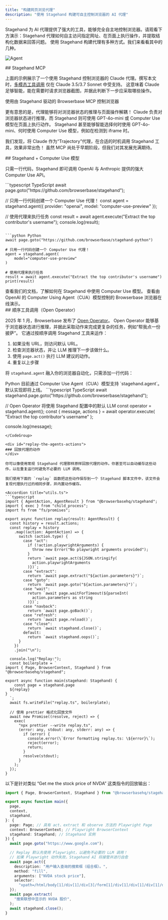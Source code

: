 ```yaml
---
title: "构建网页浏览代理"
description: "使用 Stagehand 构建可自主控制浏览器的 AI 代理"
---
```



Stagehand 为 AI 代理提供了强大的工具，能够完全自主地控制浏览器。请观看下方演示：Stagehand 代理如何自主访问指定网址、在页面上执行操作，并提取结构化数据来回答问题。
使用 Stagehand 构建代理有多种方式。我们来看看其中的几种。

![Agent](/media/stagehand-agent.gif)

<div id="stagehand-mcp">
  ## Stagehand MCP
</div>

上面的示例展示了一个使用 Stagehand 控制浏览器的 Claude 代理。撰写本文时，[多模态工具调用](https://sdk.vercel.ai/docs/ai-sdk-core/tools-and-tool-calling#multi-modal-tool-results) 仅在 Claude 3.5/3.7 Sonnet 中受支持。
这意味着 Claude 足够智能，能在需要时请求浏览器截图，并据此判断下一步应采取哪些操作。

<CardGroup>
  <Card title="Browserbase MCP" href="https://github.com/browserbase/mcp-server-browserbase/" icon="hand-horns">
    使用由 Stagehand 驱动的 Browserbase MCP 控制浏览器
  </Card>
</CardGroup>

更有意思的是，代理能够将对浏览器状态的推理与页面操作解耦！
Claude 负责对浏览器状态进行推理，而 Stagehand 则可使用 GPT-4o-mini 或 Computer Use 模型在页面上执行动作。
Stagehand 甚至能够智能选择何时使用 GPT-4o-mini、何时使用 Computer Use 模型，例如在检测到 iframe 时。

<Excalidraw className="w-full aspect-video" url="https://link.excalidraw.com/readonly/GWQWmWUBqMBEAamlWsIM?darkMode=true" />

我们发现，将 Claude 作为“Trajectory”代理，在合适的时机调用 Stagehand 工具，效果非常出色！
虽然 MCP 尚处于早期阶段，但我们对其发展充满期待。

<div id="stagehand-computer-use-models">
  ## Stagehand + Computer Use 模型
</div>

只需一行代码，Stagehand 即可调用 OpenAI 与 Anthropic 提供的强大 Computer Use API。

<CodeGroup>
  ```typescript TypeScript
  await page.goto("https://github.com/browserbase/stagehand");

  // 只用一行代码创建一个 Computer Use 代理！
  const agent = stagehand.agent({
  	provider: "openai",
  	model: "computer-use-preview"
  });

  // 使用代理来执行任务
  const result = await agent.execute("Extract the top contributor's username");
  console.log(result);
  ```

  ```python Python
  await page.goto("https://github.com/browserbase/stagehand-python")

  # 只用一行代码创建一个 Computer Use 代理！
  agent = stagehand.agent(
      model="computer-use-preview"
  )

  # 使用代理来执行任务
  result = await agent.execute("Extract the top contributor's username")
  print(result)
  ```
</CodeGroup>

<CardGroup>
  <Card title="Stagehand + Computer Use 文档" href="/zh/best-practices/computer-use" icon="scroll">
    查看我们的文档，了解如何在 Stagehand 中使用 Computer Use 模型。
  </Card>

  <Card title="CUA 浏览器演示" href="https://cua.browserbase.com/" icon="brain-circuit">
    查看由 OpenAI 的 Computer Using Agent（CUA）模型控制的 Browserbase 浏览器在线演示。
  </Card>
</CardGroup>

<div id="sequential-tool-calling-open-operator">
  ## 顺序工具调用（Open Operator）
</div>

2025 年 1 月，Browserbase 发布了 [Open Operator](https://operator.browserbase.com)。
Open Operator 能够基于浏览器状态进行推理，并据此采取动作来完成更复杂的任务，例如“帮我点一份披萨”。
它通过按顺序调用 Stagehand 工具来运作：

1. 如果没有 URL，则访问默认 URL。
2. 检查浏览器状态，并让 LLM 推理下一步该做什么。
3. 使用 `page.act()` 执行 LLM 建议的动作。
4. 重复以上步骤

<Excalidraw className="w-full" url="https://link.excalidraw.com/readonly/dKh5sB1gEM1EjVqRCGKn" />

将 `stagehand.agent` 融入你的浏览器自动化，只需添加一行代码：

<Note>
  Python 目前通过 Computer Use Agent（CUA）模型支持 `stagehand.agent`。默认实现即将上线。
</Note>

<CodeGroup>
  ```typescript TypeScript
  await stagehand.page.goto("https://github.com/browserbase/stagehand");

  // Open Operator 将使用 Stagehand 配置中的默认 LLM
  const operator = stagehand.agent();
  const { message, actions } = await operator.execute(
  	"Extract the top contributor's username"
  );

  console.log(message);
  ```
</CodeGroup>

<div id="replay-the-agents-actions">
  ### 回放代理的动作
</div>

你可以像使用常规 Stagehand 代理那样原样回放代理的动作。你甚至可以自动缓存这些动作，以在重复运行时避免不必要的 LLM 调用。

我们使用下面的 `replay` 函数把这些动作保存到一个 Stagehand 脚本文件中，该文件会复现代理执行过的相同步骤，并内置动作缓存。

<Accordion title="utils.ts">
  ```typescript
  import { AgentAction, AgentResult } from "@browserbasehq/stagehand";
  import { exec } from "child_process";
  import fs from "fs/promises";

  export async function replay(result: AgentResult) {
    const history = result.actions;
    const replay = history
      .map((action: AgentAction) => {
        switch (action.type) {
          case "act":
            if (!action.playwrightArguments) {
              throw new Error("No playwright arguments provided");
            }
            return `await page.act(${JSON.stringify(
              action.playwrightArguments
            )})`;
          case "extract":
            return `await page.extract("${action.parameters}")`;
          case "goto":
            return `await page.goto("${action.parameters}")`;
          case "wait":
            return `await page.waitForTimeout(${parseInt(
              action.parameters as string
            )})`;
          case "navback":
            return `await page.goBack()`;
          case "refresh":
            return `await page.reload()`;
          case "close":
            return `await stagehand.close()`;
          default:
            return `await stagehand.oops()`;
        }
      })
      .join("\n");

    console.log("Replay:");
    const boilerplate = `
  import { Page, BrowserContext, Stagehand } from "@browserbasehq/stagehand";

  export async function main(stagehand: Stagehand) {
      const page = stagehand.page
  	${replay}
  }
    `;
    await fs.writeFile("replay.ts", boilerplate);

    // 使用 prettier 格式化回放文件
    await new Promise((resolve, reject) => {
      exec(
        "npx prettier --write replay.ts",
        (error: any, stdout: any, stderr: any) => {
          if (error) {
            console.error(\`Error formatting replay.ts: \${error}\`);
            reject(error);
            return;
          }
          resolve(stdout);
        }
      );
    });
  }
  ```
</Accordion>

以下是针对类似 “Get me the stock price of NVDA” 这类指令的回放输出：

```typescript {14-22} replay.ts
import { Page, BrowserContext, Stagehand } from "@browserbasehq/stagehand";

export async function main({
  page,
  context,
  stagehand,
}: {
  page: Page; // 具有 act、extract 和 observe 方法的 Playwright Page
  context: BrowserContext; // Playwright BrowserContext
  stagehand: Stagehand; // Stagehand 实例
}) {
  await page.goto("https://www.google.com");

  // Replay 默认先使用 Playwright，以避免不必要的 LLM 调用！
  // 如果 Playwright 动作失败，Stagehand AI 将接管并进行自愈
  await page.act({
    description: "用户输入查询的搜索框（组合框）。",
    method: "fill",
    arguments: ["NVDA stock price"],
    selector:
      "xpath=/html/body[1]/div[1]/div[3]/form[1]/div[1]/div[1]/div[1]/div[1]/div[2]/textarea[1]",
  });
  await page.extract(
    "搜索联想中显示的 NVDA 股价",
  );
  await stagehand.close();
}
```